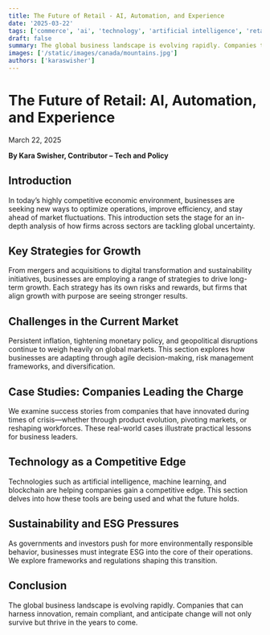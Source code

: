 ```yaml
---
title: The Future of Retail - AI, Automation, and Experience
date: '2025-03-22'
tags: ['commerce', 'ai', 'technology', 'artificial intelligence', 'retail']
draft: false
summary: The global business landscape is evolving rapidly. Companies that can harness innovation, remain compliant, and anticipate change will not only survive but thrive in the years to come.
images: ['/static/images/canada/mountains.jpg']
authors: ['karaswisher']
---
```


# The Future of Retail: AI, Automation, and Experience

March 22, 2025

**By Kara Swisher, Contributor – Tech and Policy**

## Introduction

In today’s highly competitive economic environment, businesses are seeking new ways to optimize operations, improve efficiency, and stay ahead of market fluctuations. This introduction sets the stage for an in-depth analysis of how firms across sectors are tackling global uncertainty.

## Key Strategies for Growth

From mergers and acquisitions to digital transformation and sustainability initiatives, businesses are employing a range of strategies to drive long-term growth. Each strategy has its own risks and rewards, but firms that align growth with purpose are seeing stronger results.

## Challenges in the Current Market

Persistent inflation, tightening monetary policy, and geopolitical disruptions continue to weigh heavily on global markets. This section explores how businesses are adapting through agile decision-making, risk management frameworks, and diversification.

## Case Studies: Companies Leading the Charge

We examine success stories from companies that have innovated during times of crisis—whether through product evolution, pivoting markets, or reshaping workforces. These real-world cases illustrate practical lessons for business leaders.

## Technology as a Competitive Edge

Technologies such as artificial intelligence, machine learning, and blockchain are helping companies gain a competitive edge. This section delves into how these tools are being used and what the future holds.

## Sustainability and ESG Pressures

As governments and investors push for more environmentally responsible behavior, businesses must integrate ESG into the core of their operations. We explore frameworks and regulations shaping this transition.

## Conclusion

The global business landscape is evolving rapidly. Companies that can harness innovation, remain compliant, and anticipate change will not only survive but thrive in the years to come.

